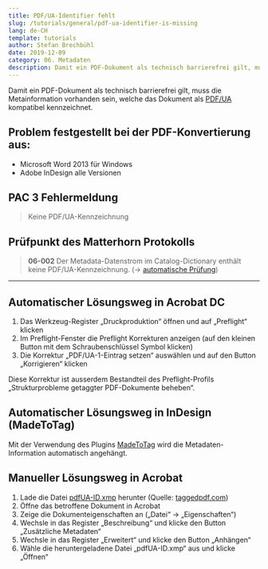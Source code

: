 ```yaml
---
title: PDF/UA-Identifier fehlt
slug: /tutorials/general/pdf-ua-identifier-is-missing
lang: de-CH
template: tutorials
author: Stefan Brechbühl
date: 2019-12-09
category: 06. Metadaten
description: Damit ein PDF-Dokument als technisch barrierefrei gilt, muss die Metainformation vorhanden sein, welche das Dokument als PDF/UA kompatibel kennzeichnet.
---
```


Damit ein PDF-Dokument als technisch barrierefrei gilt, muss die Metainformation vorhanden sein, welche das Dokument als [PDF/UA](/de/glossary/#pdfua) kompatibel kennzeichnet.

## Problem festgestellt bei der PDF-Konvertierung aus:

- Microsoft Word 2013 für Windows
- Adobe InDesign alle Versionen

## PAC 3 Fehlermeldung

> Keine PDF/UA-Kennzeichnung

## Prüfpunkt des Matterhorn Protokolls

> **06-002** Der Metadata-Datenstrom im Catalog-Dictionary enthält keine PDF/UA-Kennzeichnung. (→ [automatische Prüfung](/de/glossary/#automatische-prüfung))

***

## Automatischer Lösungsweg in Acrobat DC

1. Das Werkzeug-Register „Druckproduktion“ öffnen und auf „Preflight“ klicken
2. Im Preflight-Fenster die Preflight Korrekturen anzeigen (auf den kleinen Button mit dem Schraubenschlüssel Symbol klicken)
3. Die Korrektur „PDF/UA-1-Eintrag setzen“ auswählen und auf den Button „Korrigieren“ klicken

Diese Korrektur ist ausserdem Bestandteil des Preflight-Profils „Strukturprobleme getaggter PDF-Dokumente beheben“.

## Automatischer Lösungsweg in InDesign (MadeToTag)

Mit der Verwendung des Plugins [MadeToTag](https://www.axaio.com/doku.php/de:products:madetotag) wird die Metadaten-Information automatisch angehängt.

## Manueller Lösungsweg in Acrobat

1. Lade die Datei [pdfUA-ID.xmp](https://taggedpdf.com/xmp/pdfUA-ID.xmp) herunter (Quelle: [taggedpdf.com](https://taggedpdf.com/508-pdf-help-center/pdfua-identifier-missing/))
2. Öffne das betroffene Dokument in Acrobat
3. Zeige die Dokumenteigenschaften an („Datei“ → „Eigenschaften“)
4. Wechsle in das Register „Beschreibung“ und klicke den Button „Zusätzliche Metadaten“
5. Wechsle in das Register „Erweitert“ und klicke den Button „Anhängen“
6. Wähle die heruntergeladene Datei „pdfUA-ID.xmp“ aus und klicke „Öffnen“